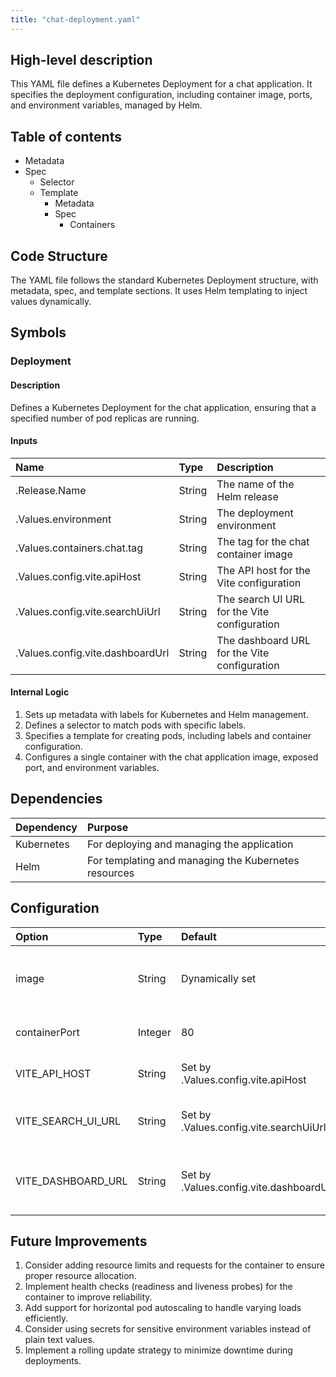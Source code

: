 ```yaml
---
title: "chat-deployment.yaml"
---
```


## High-level description
This YAML file defines a Kubernetes Deployment for a chat application. It specifies the deployment configuration, including container image, ports, and environment variables, managed by Helm.

## Table of contents
- Metadata
- Spec
  - Selector
  - Template
    - Metadata
    - Spec
      - Containers

## Code Structure
The YAML file follows the standard Kubernetes Deployment structure, with metadata, spec, and template sections. It uses Helm templating to inject values dynamically.

## Symbols

### Deployment
#### Description
Defines a Kubernetes Deployment for the chat application, ensuring that a specified number of pod replicas are running.

#### Inputs
| Name | Type | Description |
|:-----|:-----|:------------|
| .Release.Name | String | The name of the Helm release |
| .Values.environment | String | The deployment environment |
| .Values.containers.chat.tag | String | The tag for the chat container image |
| .Values.config.vite.apiHost | String | The API host for the Vite configuration |
| .Values.config.vite.searchUiUrl | String | The search UI URL for the Vite configuration |
| .Values.config.vite.dashboardUrl | String | The dashboard URL for the Vite configuration |

#### Internal Logic
1. Sets up metadata with labels for Kubernetes and Helm management.
2. Defines a selector to match pods with specific labels.
3. Specifies a template for creating pods, including labels and container configuration.
4. Configures a single container with the chat application image, exposed port, and environment variables.

## Dependencies
| Dependency | Purpose |
|:-----------|:--------|
| Kubernetes | For deploying and managing the application |
| Helm | For templating and managing the Kubernetes resources |

## Configuration
| Option | Type | Default | Description |
|:-------|:-----|:--------|:------------|
| image | String | Dynamically set | The container image to use for the chat application |
| containerPort | Integer | 80 | The port exposed by the container |
| VITE_API_HOST | String | Set by .Values.config.vite.apiHost | The API host for the Vite configuration |
| VITE_SEARCH_UI_URL | String | Set by .Values.config.vite.searchUiUrl | The search UI URL for the Vite configuration |
| VITE_DASHBOARD_URL | String | Set by .Values.config.vite.dashboardUrl | The dashboard URL for the Vite configuration |

## Future Improvements
1. Consider adding resource limits and requests for the container to ensure proper resource allocation.
2. Implement health checks (readiness and liveness probes) for the container to improve reliability.
3. Add support for horizontal pod autoscaling to handle varying loads efficiently.
4. Consider using secrets for sensitive environment variables instead of plain text values.
5. Implement a rolling update strategy to minimize downtime during deployments.